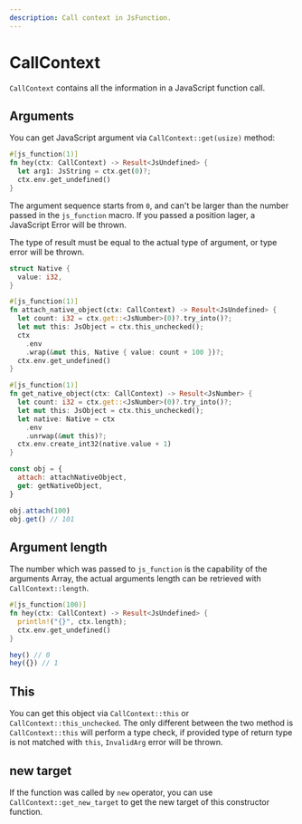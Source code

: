 ```yaml
---
description: Call context in JsFunction.
---
```


# CallContext

`CallContext` contains all the information in a JavaScript function call.

## Arguments

You can get JavaScript argument via `CallContext::get(usize)` method:

```rust
#[js_function(1)]
fn hey(ctx: CallContext) -> Result<JsUndefined> {
  let arg1: JsString = ctx.get(0)?;
  ctx.env.get_undefined()
}
```

The argument sequence starts from `0`, and can't be larger than the number passed in the `js_function` macro. If you passed a position lager, a JavaScript Error will be thrown.

The type of result must be equal to the actual type of argument, or type error will be thrown.

```rust
struct Native {
  value: i32,
}

#[js_function(1)]
fn attach_native_object(ctx: CallContext) -> Result<JsUndefined> {
  let count: i32 = ctx.get::<JsNumber>(0)?.try_into()?;
  let mut this: JsObject = ctx.this_unchecked();
  ctx
    .env
    .wrap(&mut this, Native { value: count + 100 })?;
  ctx.env.get_undefined()
}

#[js_function(1)]
fn get_native_object(ctx: CallContext) -> Result<JsNumber> {
  let count: i32 = ctx.get::<JsNumber>(0)?.try_into()?;
  let mut this: JsObject = ctx.this_unchecked();
  let native: Native = ctx
    .env
    .unrwap(&mut this)?;
  ctx.env.create_int32(native.value + 1)
}
```

```js
const obj = {
  attach: attachNativeObject,
  get: getNativeObject,
}

obj.attach(100)
obj.get() // 101
```

## Argument length

The number which was passed to `js_function` is the capability of the arguments Array, the actual arguments length can be retrieved with `CallContext::length`.

```rust
#[js_function(100)]
fn hey(ctx: CallContext) -> Result<JsUndefined> {
  println!("{}", ctx.length);
  ctx.env.get_undefined()
}
```

```js
hey() // 0
hey({}) // 1
```

## This

You can get this object via `CallContext::this` or `CallContext::this_unchecked`. The only different between the two method is `CallContext::this` will perform a type check, if provided type of return type is not matched with `this`, `InvalidArg` error will be thrown.

## new target

If the function was called by `new` operator, you can use `CallContext::get_new_target` to get the new target of this constructor function.
